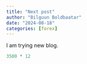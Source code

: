 ```yaml
---
title: "Next post"
author: "Bilguun Boldbaatar"
date: "2024-08-18"
categories: [forex]
---
```


I am trying new blog.

```r
3500 * 12
```
